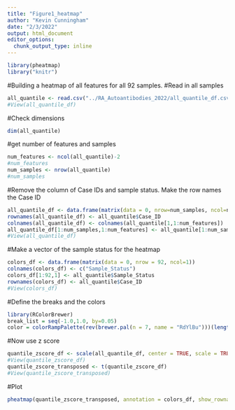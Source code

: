 ```yaml
---
title: "Figure1_heatmap"
author: "Kevin Cunningham"
date: "2/3/2022"
output: html_document
editor_options: 
  chunk_output_type: inline
---
```


```r
library(pheatmap)
library("knitr")
```

#Building a heatmap of all features for all 92 samples.
#Read in all samples
```r
all_quantile <- read.csv("../RA_Autoantibodies_2022/all_quantile_df.csv")
#View(all_quantile_df)
```

#Check dimensions
```r
dim(all_quantile)
```

#get number of features and samples
```r
num_features <- ncol(all_quantile)-2
#num_features
num_samples <- nrow(all_quantile)
#num_samples
```

#Remove the column of Case IDs and sample status. Make the row names the Case ID
```r
all_quantile_df <- data.frame(matrix(data = 0, nrow=num_samples, ncol=num_features))
rownames(all_quantile_df) <- all_quantile$Case_ID
colnames(all_quantile_df) <- colnames(all_quantile[1,1:num_features])
all_quantile_df[1:num_samples,1:num_features] <- all_quantile[1:num_samples,1:num_features]
#View(all_quantile_df)

```

#Make a vector of the sample status for the heatmap
```r
colors_df <- data.frame(matrix(data = 0, nrow = 92, ncol=1))
colnames(colors_df) <- c("Sample_Status")
colors_df[1:92,1] <- all_quantile$Sample_Status
rownames(colors_df) <- all_quantile$Case_ID
#View(colors_df)
```

#Define the breaks and the colors
```r
library(RColorBrewer)
break_list = seq(-1.0,1.0, by=0.05)
color = colorRampPalette(rev(brewer.pal(n = 7, name = "RdYlBu")))(length(break_list))
```

#Now use z score
```r
quantile_zscore_df <- scale(all_quantile_df, center = TRUE, scale = TRUE)
#View(quantile_zscore_df)
quantile_zscore_transposed <- t(quantile_zscore_df)
#View(quantile_zscore_transposed)
```

#Plot
```r
pheatmap(quantile_zscore_transposed, annotation = colors_df, show_rownames = FALSE, cluster_cols = FALSE, cluster_rows = TRUE,  breaks = break_list, color = color)
```










